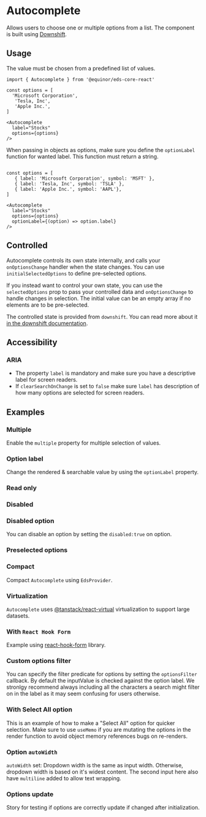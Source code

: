 

# Autocomplete 

Allows users to choose one or multiple options from a list. The component is built using [Downshift](https://github.com/downshift-js/downshift).

<Links 
    sourceUrl="https://github.com/equinor/design-system/blob/develop/packages/eds-core-react/src/components/Autocomplete/Autocomplete.tsx"
    npmUrl="https://www.npmjs.com/package/@equinor/eds-core-react"
/>

<Story id="inputs-autocomplete--introduction" />
<PropsTable />

## Usage

The value must be chosen from a predefined list of values.

```tsx
import { Autocomplete } from '@equinor/eds-core-react'

const options = [
  'Microsoft Corporation',
   'Tesla, Inc',
   'Apple Inc.',
]

<Autocomplete 
  label="Stocks"
  options={options}
/>
```

When passing in objects as options, make sure you define the `optionLabel` function for wanted label. This function must return a string.

```tsx

const options = [
   { label: 'Microsoft Corporation', symbol: 'MSFT' },
   { label: 'Tesla, Inc', symbol: 'TSLA' },
   { label: 'Apple Inc.', symbol: 'AAPL'},
]

<Autocomplete 
  label="Stocks"
  options={options}
  optionLabel={(option) => option.label}
/>
```

## Controlled
Autocomplete controls its own state internally, and calls your `onOptionsChange` handler when the state changes. You can use `initialSelectedOptions`
to define pre-selected options.

If you instead want to control your own state, you can use the `selectedOptions` prop to pass your controlled data and `onOptionsChange` to 
handle changes in selection. The initial value can be an empty array if no elements are to be pre-selected. 

The controlled state is provided from `downshift`. You can read more about it [in the downshift documentation](https://github.com/downshift-js/downshift#control-props).

<Story id="inputs-autocomplete--controlled" />

## Accessibility

### ARIA

<ul>
  <li>The property <code>label</code> is mandatory and make sure you have a descriptive label for screen readers.</li>
  <li>If <code>clearSearchOnChange</code> is set to <code>false</code> make sure <code>label</code> has description of how many options are selected for screen readers.</li>
</ul>

## Examples

### Multiple
Enable the `multiple` property for multiple selection of values.
<Story id="inputs-autocomplete--multiple" />

### Option label
Change the rendered & searchable value by using the `optionLabel` property.
<Story id="inputs-autocomplete--option-label" />

### Read only
<Story id="inputs-autocomplete--read-only" />

### Disabled
<Story id="inputs-autocomplete--disabled" />


### Disabled option
You can disable an option by setting the `disabled:true` on option.
<Story id="inputs-autocomplete--disabled-option" />


### Preselected options
<Story id="inputs-autocomplete--preselected-options" />


### Compact
Compact `Autocomplete` using `EdsProvider`.
<Story id="inputs-autocomplete--compact" />

### Virtualization
`Autocomplete` uses [@tanstack/react-virtual](https://tanstack.com/virtual/v3) virtualization to support large datasets.
<Story id="inputs-autocomplete--virtualized" />

### With `React Hook Form`

Example using [react-hook-form](https://react-hook-form.com/) library.
<Story id="inputs-autocomplete--with-react-hook-form" />

### Custom options filter
You can specify the filter predicate for options by setting the `optionsFilter` callback. By default the inputValue is checked against the option label. 
We stronlgy recommend always including all the characters a search might filter on in the label as it may seem confusing for users otherwise.
<Story id="inputs-autocomplete--custom-options-filter" />

### With Select All option
This is an example of how to make a "Select All" option for quicker selection. 
Make sure to use `useMemo` if you are mutating the options in the render function to avoid object memory references bugs on re-renders.
<Story id="inputs-autocomplete--select-all" />

### Option `autoWidth`
`autoWidth` set: Dropdown width is the same as input width. Otherwise, dropdown width is based on it's widest content.
The second input here also have `multiline` added to allow text wrapping.
<Story id="inputs-autocomplete--auto-width" />

### Options update
Story for testing if options are correctly update if changed after initialization.
<Story id="inputs-autocomplete--options-update" />
